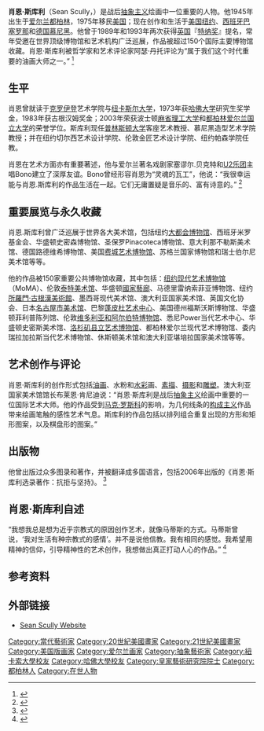 {{Infobox artist
| bgcolour      = silver
| name          = Sean Scully
| image         = 14 Scully portrait 4.JPG
| imagesize     = 
| caption       =  
| birth_name    = 
| birth_date    = {{Birth date and age |1945|6|30|}}<ref name="i2007-08-17">{{cite news|url=https://www.independent.co.uk/arts-entertainment/art/great-works/scully-sean-wall-of-light-desert-night-1999-744429.html|title=Scully, Sean: Wall of Light Desert Night (1999)|last=Hubbard|first=Sue|date=2007-08-17|publisher=The Independent|accessdate=2 July 2010}}</ref>
| birth_place   = 愛爾蘭[[都柏林|都柏林]]<ref name="i2007-08-17"/>
| death_date    = 
| death_place   = 
| nationality   = 美國<ref name="p-bio">{{cite web|title=Sean Scully: Biography|url=http://www.neoneoinc.com/en/biography/|publisher=Sean Scully|access-date=2014-05-10|archive-url=https://web.archive.org/web/20140512223920/http://www.neoneoinc.com/en/biography/|archive-date=2014-05-12|dead-url=yes}}</ref> 
| field         = 美術
| training      = 
| movement      = 
| works         = 
| patrons       = 
| influenced by = 
| influenced    = 
| awards        = 
}}

'''肖恩·斯库利'''（Sean Scully，{{bd|1945年|6月30日|}}）是战后[[抽象主义|抽象主义]]绘画中一位重要的人物。他1945年出生于[[爱尔兰|爱尔兰]][[都柏林|都柏林]]，1975年移民[[美国|美国]]；现在创作和生活于[[美国|美国]][[纽约|纽约]]、[[西班牙|西班牙]][[巴塞罗那|巴塞罗那]]和[[德国|德国]][[慕尼黑|慕尼黑]]。他曾于1989年和1993年两次获得[[英国|英国]]『[[特纳奖|特纳奖]]』提名，常年受邀在世界顶级博物馆和艺术机构广泛巡展，作品被超过150个国际主要博物馆收藏。肖恩·斯库利被哲学家和艺术评论家阿瑟·丹托评论为“属于我们这个时代重要的油画大师之一。” <ref>{{cite news | author=[[Arthur_Danto|Arthur Danto]]|title= 'Painting Earns its Stripes', in Sean Scully; Light and Gravity (NY: Knoedler, 2001). Exhibition catalogue}}</ref>

==生平==
肖恩曾就读于[[克罗伊登|克罗伊登]]艺术学院与[[纽卡斯尔大学|纽卡斯尔大学]]，1973年获[[哈佛大学|哈佛大学]]研究生奖学金，1983年获古根汉姆奖金；2003年荣获波士顿[[麻省理工大学|麻省理工大学]]和[[都柏林|都柏林]][[爱尔兰国立大学|爱尔兰国立大学]]的荣誉学位。斯库利现任[[普林斯顿大学|普林斯顿大学]]客座艺术教授、慕尼黑造型艺术学院教授；并在纽约切尔西艺术设计学院、伦敦金匠艺术设计学院、纽约帕森学院任教。

肖恩在艺术方面亦有重要著述，他与爱尔兰著名戏剧家塞谬尔.贝克特和[[U2乐团|U2乐团]]主唱Bono建立了深厚友谊。Bono曾经形容肖恩为“灵魂的瓦工”，他说：“我很幸运能与肖恩.斯库利的作品生活在一起。它们无庸置疑是音乐的、富有诗意的。”  <ref>{{cite news | title=‘N. Y. Scene’, Bloomberg, 11, April, 2013 www.bloomberg.com/news/2013-04-11/bono-batali-blankfein-cohn-stipe-perry-n-y-scene.html}}</ref>

== 重要展览与永久收藏 ==

肖恩.斯库利曾广泛巡展于世界各大美术馆，包括纽约[[大都会博物馆|大都会博物馆]]、西班牙米罗基金会、华盛顿史密森博物馆、圣保罗Pinacoteca博物馆、意大利那不勒斯美术馆、德国路德维希博物馆、美国[[费城艺术博物馆|费城艺术博物馆]]、苏格兰国家博物馆和瑞士伯尔尼美术馆等等。

他的作品被150家重要公共博物馆收藏，其中包括：[[纽约现代艺术博物馆|纽约现代艺术博物馆]]（MoMA）、伦敦[[泰特美术馆|泰特美术馆]]、华盛顿[[國家藝廊|國家藝廊]]、马德里雷纳索菲亚博物馆、纽约[[所羅門·古根漢美術館|所羅門·古根漢美術館]]、墨西哥现代美术馆、澳大利亚国家美术馆、英国文化协会、日本[[名古屋市美术馆|名古屋市美术馆]]、巴黎[[蓬皮杜艺术中心|蓬皮杜艺术中心]]、美国德州福斯沃斯博物馆、华盛顿菲利普陈列馆、伦敦[[维多利亚和阿尔伯特博物馆|维多利亚和阿尔伯特博物馆]]、悉尼Power当代艺术中心、华盛顿史密斯美术馆、[[洛杉矶县立艺术博物馆|洛杉矶县立艺术博物馆]]、都柏林爱尔兰现代艺术博物馆、委内瑞拉加拉斯当代艺术博物馆、休斯顿美术馆和澳大利亚堪培拉国家美术馆等等。

== 艺术创作与评论 ==

肖恩·斯库利的创作形式包括[[油画|油画]]、水粉和[[水彩|水彩]]画、[[素描|素描]]、[[摄影|摄影]]和[[雕塑|雕塑]]。澳大利亚国家美术馆馆长布莱恩·肯尼迪说：“肖恩·斯库利是战后[[抽象主义|抽象主义]]绘画中重要的一位国际艺术大师。他的作品受到[[马克·罗斯科|马克·罗斯科]]的影响，为几何线条的[[构成主义|构成主义]]作品带来绘画笔触的感性艺术气息。斯库利的作品包括以排列组合重复出现的方形和矩形图案，以及棋盘形的图案。”

== 出版物 ==

他曾出版过众多图录和著作，并被翻译成多国语言，包括2006年出版的《肖恩·斯库利选录著作：抗拒与坚持》。 <ref>{{cite news | title=Publications：http://www.sean-scully.com/en/publications/Monographs%7CP%7Cid=4=cid=4}}</ref>

== 肖恩·斯库利自述 ==

“我想我总是想为近乎宗教式的原因创作艺术，就像马蒂斯的方式。马蒂斯曾说，‘我对生活有种宗教式的感情’。并不是说他信教。我有相同的感觉。我希望用精神的信仰，引导精神性的艺术创作，我想做出真正打动人心的作品。” <ref>{{cite news | title=Joao Ribas, interview with Sean Scully, Blouin Artinfo, 16 May 2007}}</ref>

== 参考资料 ==
{{Reflist|2}}

== 外部链接 ==

* [http://www.sean-scully.com Sean Scully Website]

{{Authority control}}

{{DEFAULTSORT:Scully, Sean}}

[[Category:當代藝術家|Category:當代藝術家]]
[[Category:20世紀美國畫家|Category:20世紀美國畫家]]
[[Category:21世紀美國畫家|Category:21世紀美國畫家]]
[[Category:美国版画家|Category:美国版画家]]
[[Category:爱尔兰画家|Category:爱尔兰画家]]
[[Category:抽象藝術家|Category:抽象藝術家]]
[[Category:紐卡索大學校友|Category:紐卡索大學校友]]
[[Category:哈佛大學校友|Category:哈佛大學校友]]
[[Category:皇家藝術研究院院士|Category:皇家藝術研究院院士]]
[[Category:都柏林人|Category:都柏林人]]
[[Category:在世人物|Category:在世人物]]